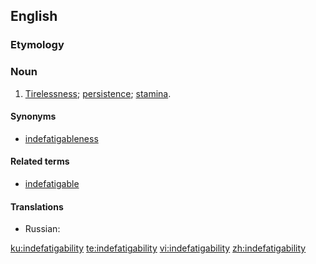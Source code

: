 ==English==

===Etymology===
{{prefix|in|lang=en}}{{prefix|de|lang=en}}{{suffix|fatigue|ability|lang=en}}

===Noun===
{{en-noun|indefatigabilities}}

# [[tirelessness|Tirelessness]]; [[persistence]]; [[stamina]].

====Synonyms====
* [[indefatigableness]]

====Related terms====
* [[indefatigable]]

====Translations====
{{trans-top|Tirelessness; persistence; stamina}}
* Russian: {{t+|ru|неутомимость|f}}
{{trans-mid}}
{{trans-bottom}}

[[ku:indefatigability]]
[[te:indefatigability]]
[[vi:indefatigability]]
[[zh:indefatigability]]